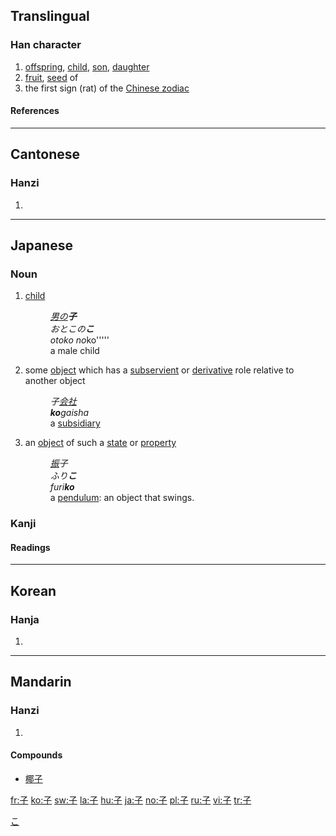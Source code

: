 ==Translingual==
{{Han stroke|[[Image:子-order.gif]]}}
===Han character===
{{Han char|rn=39|rad=子|as=00|sn=3|four=1740<sub>7</sub>|canj=弓木 (ND|ids=⿻[[了]][[一]])}}
# [[offspring]], [[child]], [[son]], [[daughter]]
# [[fruit]], [[seed]] of
# the first sign (rat) of the [[Wikipedia:Chinese zodiac|Chinese zodiac]]
====References====
{{Han ref|kx=0277.010|dkj=06930|dj=0543.150|hdz=21006.060|uh=5B50|ud=23376|bh=A46C|bd=42092}}
----

==Cantonese==
===Hanzi===
{{yue-hanzi|jyut=[[zi2]]|y=[[ji2]]}}
# {{defn|Cantonese}}
----

==Japanese==
===Noun===
{{ja-noun|k|hira=こ|rom=ko}}
# [[child]]
#: ''[[男]]の'''子'''''
#: ''おとこの'''こ'''''
#: ''otoko no ''ko'''''
#: a male child
# some [[object]] which has a [[subservient]] or [[derivative]] role relative to another object
#: ''子[[会社]]''
#: '''''ko'''gaisha''
#: a [[subsidiary]]
# an [[object]] of such a [[state]] or [[property]]
#: ''[[振]]子''
#: ''ふり'''こ'''''
#: ''furi'''ko'''''
#: a [[pendulum]]: an object that swings.
[[Category:ja:Family|こ]]
===Kanji===
{{ja-kanji|grade=1|rs=子00}}
====Readings====
{{ja-readings|on=[[し]] ([[shi]]), [[す]] ([[su]])|kun=[[こ]] ([[ko]])}}
----

==Korean==
===Hanja===
{{ko-hanja|hangeul=자|eumhun=아들|rv=ja|mr=cha}}
# {{defn|Korean}}
----
==Mandarin==
===Hanzi===
{{cmn-hanzi|pin=[[zǐ]] ([[zi3]])|wg=[[tzu3|tzu<sup>3</sup>]]}}
# {{defn|Mandarin}}

====Compounds====
*[[椰子]]

[[fr:子]]
[[ko:子]]
[[sw:子]]
[[la:子]]
[[hu:子]]
[[ja:子]]
[[no:子]]
[[pl:子]]
[[ru:子]]
[[vi:子]]
[[tr:子]]